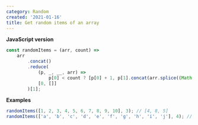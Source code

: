 ```yaml
---
category: Random
created: '2021-01-16'
title: Get random items of an array
---
```


**JavaScript version**

```js
const randomItems = (arr, count) =>
    arr
        .concat()
        .reduce(
            (p, _, __, arr) =>
                p[0] < count ? [p[0] + 1, p[1].concat(arr.splice((Math.random() * arr.length) | 0, 1))] : p,
            [0, []]
        )[1];
```

**Examples**

```js
randomItems([1, 2, 3, 4, 5, 6, 7, 8, 9, 10], 3); // [4, 8, 5]
randomItems(['a', 'b', 'c', 'd', 'e', 'f', 'g', 'h', 'i', 'j'], 4); // ['e', 'c', 'h', 'j']
```
